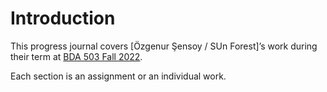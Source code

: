 # Introduction {.unnumbered}

<!-- DO NOT TOUCH THIS PART EXCEPT FILLING YOUR OR YOUR GROUP's NAME -->

This progress journal covers [Özgenur Şensoy / SUn Forest]'s work during their term at [BDA 503 Fall 2022](https://mef-bda503.github.io/fall22/).

Each section is an assignment or an individual work.

<!-- IF THIS IS A GROUP UNCOMMENT BELOW -->

<!-- # Group Members

+ [Özgenur Şensoy](Özgenur Şensoy's Progress Journal URL with https://github.com/pjournal/mef07-ozgenursensoy)  
+ [Zelha Tunç Pekkan](Zelha Tunç Pekkan's Progress Journal URL with https://github.com/pjournal/mef07-zelha24)
+ [Sümeyye Nida Dönmez](Member 3's Progress Journal URL with https://github.com/pjournal/mef07-nida-91)
+ [Cem Deniz Sayıner](Member 3's Progress Journal URL with 

# Group Project Details

Our group project is [PROJECT NAME]. [SHORT DESCRIPTION] -->
